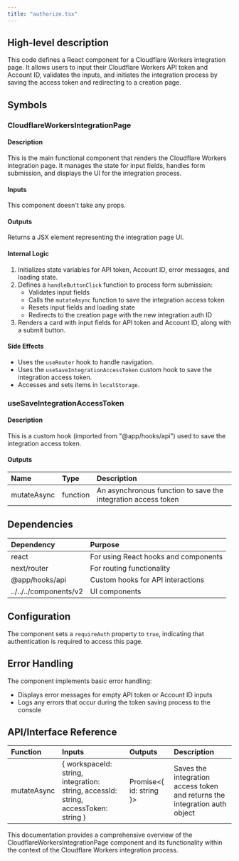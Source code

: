 ```yaml
---
title: "authorize.tsx"
---
```


## High-level description
This code defines a React component for a Cloudflare Workers integration page. It allows users to input their Cloudflare Workers API token and Account ID, validates the inputs, and initiates the integration process by saving the access token and redirecting to a creation page.

## Symbols

### CloudflareWorkersIntegrationPage
#### Description
This is the main functional component that renders the Cloudflare Workers integration page. It manages the state for input fields, handles form submission, and displays the UI for the integration process.

#### Inputs
This component doesn't take any props.

#### Outputs
Returns a JSX element representing the integration page UI.

#### Internal Logic
1. Initializes state variables for API token, Account ID, error messages, and loading state.
2. Defines a `handleButtonClick` function to process form submission:
   - Validates input fields
   - Calls the `mutateAsync` function to save the integration access token
   - Resets input fields and loading state
   - Redirects to the creation page with the new integration auth ID
3. Renders a card with input fields for API token and Account ID, along with a submit button.

#### Side Effects
- Uses the `useRouter` hook to handle navigation.
- Uses the `useSaveIntegrationAccessToken` custom hook to save the integration access token.
- Accesses and sets items in `localStorage`.

### useSaveIntegrationAccessToken
#### Description
This is a custom hook (imported from "@app/hooks/api") used to save the integration access token.

#### Outputs
| Name | Type | Description |
|:-----|:-----|:------------|
| mutateAsync | function | An asynchronous function to save the integration access token |

## Dependencies
| Dependency | Purpose |
|:-----------|:--------|
| react | For using React hooks and components |
| next/router | For routing functionality |
| @app/hooks/api | Custom hooks for API interactions |
| ../../../components/v2 | UI components |

## Configuration
The component sets a `requireAuth` property to `true`, indicating that authentication is required to access this page.

## Error Handling
The component implements basic error handling:
- Displays error messages for empty API token or Account ID inputs
- Logs any errors that occur during the token saving process to the console

## API/Interface Reference
| Function | Inputs | Outputs | Description |
|:---------|:-------|:--------|:------------|
| mutateAsync | { workspaceId: string, integration: string, accessId: string, accessToken: string } | Promise&lt;{ id: string }&gt; | Saves the integration access token and returns the integration auth object |

This documentation provides a comprehensive overview of the CloudflareWorkersIntegrationPage component and its functionality within the context of the Cloudflare Workers integration process.